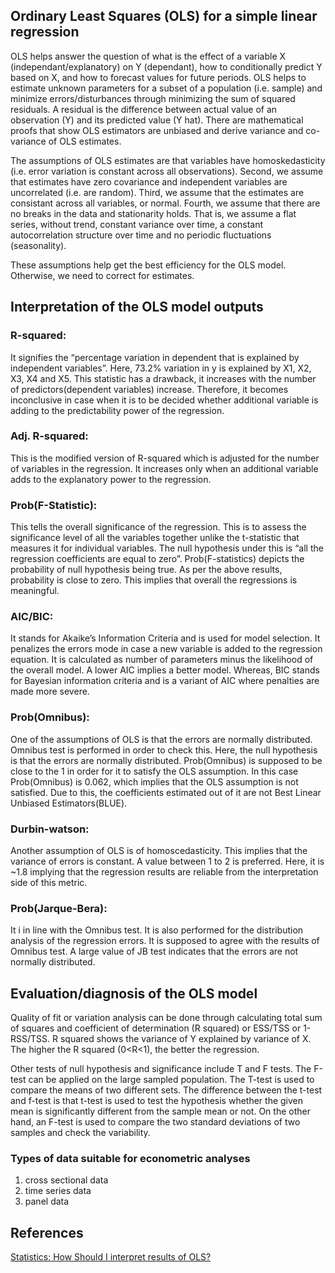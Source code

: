 ## Ordinary Least Squares (OLS) for a simple linear regression 

OLS helps answer the question of what is the effect of a variable X (independant/explanatory) on Y (dependant), how to conditionally predict Y based on X, and how to forecast values for future periods. 
OLS helps to estimate unknown parameters for a subset of a population (i.e. sample) and minimize errors/disturbances through minimizing the sum of squared residuals.
A residual is the difference between actual value of an observation (Y) and its predicted value (Y hat). There are mathematical proofs that show OLS estimators are unbiased and derive variance and co-variance of OLS estimates.

The assumptions of OLS estimates are that variables have homoskedasticity (i.e. error variation is constant across all observations). Second, we assume that estimates have zero covariance and independent variables are uncorrelated (i.e. are random). Third, we assume that the estimates are consistant across all variables, or normal. Fourth, we assume that there are no breaks in the data and stationarity holds. 
That is, we assume a flat series, without trend, constant variance over time, a constant autocorrelation structure over time and no periodic fluctuations (seasonality).

These assumptions help get the best efficiency for the OLS model. Otherwise, we need to correct for estimates.

## Interpretation of the OLS model outputs

### R-squared: 
It signifies the “percentage variation in dependent that is explained by independent variables”. Here, 73.2% variation in y is explained by X1, X2, X3, X4 and X5. This statistic has a drawback, it increases with the number of predictors(dependent variables) increase. Therefore, it becomes inconclusive in case when it is to be decided whether additional variable is adding to the predictability power of the regression.

### Adj. R-squared: 
This is the modified version of R-squared which is adjusted for the number of variables in the regression. It increases only when an additional variable adds to the explanatory power to the regression.

### Prob(F-Statistic): 
This tells the overall significance of the regression. This is to assess the significance level of all the variables together unlike the t-statistic that measures it for individual variables. The null hypothesis under this is “all the regression coefficients are equal to zero”. Prob(F-statistics) depicts the probability of null hypothesis being true. As per the above results, probability is close to zero. This implies that overall the regressions is meaningful.

### AIC/BIC: 
It stands for Akaike’s Information Criteria and is used for model selection. It penalizes the errors mode in case a new variable is added to the regression equation. It is calculated as number of parameters minus the likelihood of the overall model. A lower AIC implies a better model. Whereas, BIC stands for Bayesian information criteria and is a variant of AIC where penalties are made more severe.

### Prob(Omnibus): 
One of the assumptions of OLS is that the errors are normally distributed. Omnibus test is performed in order to check this. Here, the null hypothesis is that the errors are normally distributed. Prob(Omnibus) is supposed to be close to the 1 in order for it to satisfy the OLS assumption. In this case Prob(Omnibus) is 0.062, which implies that the OLS assumption is not satisfied. Due to this, the coefficients estimated out of it are not Best Linear Unbiased Estimators(BLUE).

### Durbin-watson: 
Another assumption of OLS is of homoscedasticity. This implies that the variance of errors is constant. A value between 1 to 2 is preferred. Here, it is ~1.8 implying that the regression results are reliable from the interpretation side of this metric.

### Prob(Jarque-Bera): 
It i in line with the Omnibus test. It is also performed for the distribution analysis of the regression errors. It is supposed to agree with the results of Omnibus test. A large value of JB test indicates that the errors are not normally distributed.


## Evaluation/diagnosis of the OLS model

Quality of fit or variation analysis can be done through calculating total sum of squares and coefficient of determination (R squared) or ESS/TSS or 1-RSS/TSS. R squared shows the variance of Y explained by variance of X. The higher the R squared (0<R<1), the better the regression.

Other tests of null hypothesis and significance include T and F tests. The F-test can be applied on the large sampled population. The T-test is used to compare the means of two different sets. The difference between the t-test and f-test is that t-test is used to test the hypothesis whether the given mean is significantly different from the sample mean or not. On the other hand, an F-test is used to compare the two standard deviations of two samples and check the variability.


### Types of data suitable for econometric analyses
1. cross sectional data
2. time series data
3. panel data



## References

[Statistics: How Should I interpret results of OLS?](https://jyotiyadav99111.medium.com/statistics-how-should-i-interpret-results-of-ols-3bde1ebeec01)
